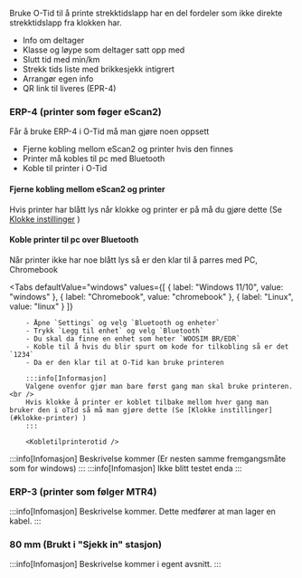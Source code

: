 
Bruke O-Tid til å printe strekktidslapp har en del fordeler som ikke direkte strekktidslapp fra klokken har.

- Info om deltager
- Klasse og løype som deltager satt opp med
- Slutt tid med min/km
- Strekk tids liste med brikkesjekk intigrert
- Arrangør egen info
- QR link til liveres (EPR-4)

### ERP-4 (printer som føger eScan2)

Får å bruke ERP-4 i O-Tid må man gjøre noen oppsett

- Fjerne kobling mellom eScan2 og printer hvis den finnes
- Printer må kobles til pc med Bluetooth
- Koble til printer i O-Tid

#### Fjerne kobling mellom eScan2 og printer

Hvis printer har blått lys når klokke og printer er på må du gjøre dette (Se [Klokke instillinger](#klokke-printer) )

#### Koble printer til pc over Bluetooth

Når printer ikke har noe blått lys så er den klar til å parres med PC, Chromebook

<Tabs
  defaultValue="windows"
  values={[
    { label: "Windows 11/10", value: "windows" },
    { label: "Chromebook", value: "chromebook" },
    { label: "Linux", value: "linux" }
  ]}
>
  <TabItem value="windows">

        - Åpne `Settings` og velg `Bluetooth og enheter`
        - Trykk `Legg til enhet` og velg `Bluetooth`
        - Du skal da finne en enhet som heter `WOOSIM BR/EDR`
        - Koble til å hvis du blir spurt om kode for tilkobling så er det `1234`
        - Da er den klar til at O-Tid kan bruke printeren

        :::info[Informasjon]
        Valgene ovenfor gjør man bare først gang man skal bruke printeren. <br />
        Hvis klokke å printer er koblet tilbake mellom hver gang man bruker den i oTid så må man gjøre dette (Se [Klokke instillinger](#klokke-printer) )
        :::

        <Kobletilprinterotid />

  </TabItem>

  <TabItem value="chromebook">
        :::info[Infomasjon]
        Beskrivelse kommer (Er nesten samme fremgangsmåte som for windows)
        :::
  </TabItem>
  <TabItem value="linux">
        :::info[Infomasjon]
        Ikke blitt testet enda
        :::
  </TabItem>
</Tabs>

### ERP-3 (printer som følger MTR4)

:::info[Infomasjon]
Beskrivelse kommer. Dette medfører at man lager en kabel.
:::

### 80 mm (Brukt i "Sjekk in" stasjon)

:::info[Infomasjon]
Beskrivelse kommer i egent avsnitt.
:::
